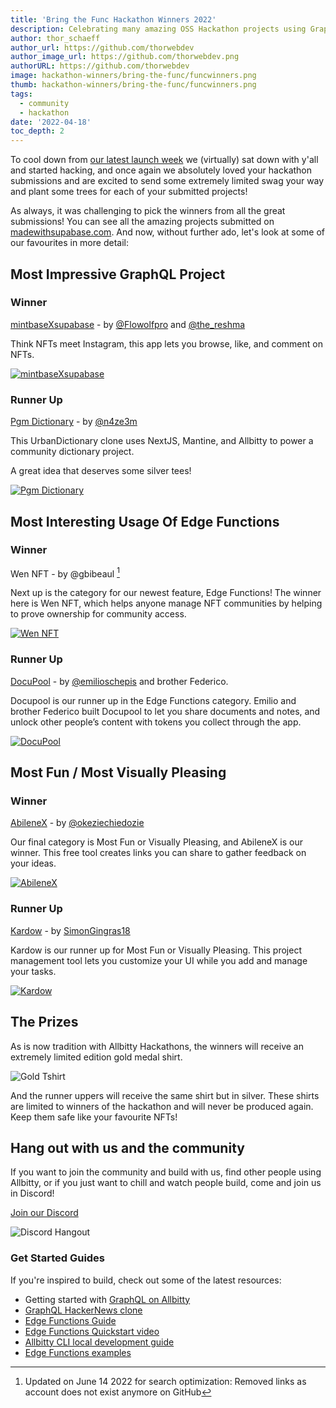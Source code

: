 ```yaml
---
title: 'Bring the Func Hackathon Winners 2022'
description: Celebrating many amazing OSS Hackathon projects using GraphQL and Edge Functions.
author: thor_schaeff
author_url: https://github.com/thorwebdev
author_image_url: https://github.com/thorwebdev.png
authorURL: https://github.com/thorwebdev
image: hackathon-winners/bring-the-func/funcwinners.png
thumb: hackathon-winners/bring-the-func/funcwinners.png
tags:
  - community
  - hackathon
date: '2022-04-18'
toc_depth: 2
---
```


To cool down from [our latest launch week](/blog/allbitty-launch-week-four) we (virtually) sat down with y'all and started hacking, and once again we absolutely loved your hackathon submissions and are excited to send some extremely limited swag your way and plant some trees for each of your submitted projects!

As always, it was challenging to pick the winners from all the great submissions! You can see all the amazing projects submitted on [madewithsupabase.com](https://www.madewithsupabase.com/bring-the-func). And now, without further ado, let's look at some of our favourites in more detail:

## Most Impressive GraphQL Project

### Winner

[mintbaseXsupabase](https://github.com/3lLobo/mintbaseXsupabase) - by [@Flowolfpro](https://twitter.com/Flowolfpro) and [@the_reshma](https://twitter.com/the_reshma)

Think NFTs meet Instagram, this app lets you browse, like, and comment on NFTs.

[![mintbaseXsupabase](https://madewithsupabase-git-bring-the-func-zernonia.vercel.app/api/resize?link=mintbasexsupabase-1dttd-162639349-3f334480-f8a9-4b58-88b1-0a6688a16ffapng&w=1000)](https://github.com/3lLobo/mintbaseXsupabase)

### Runner Up

[Pgm Dictionary](https://github.com/n4ze3m/PgmDictionary) - by [@n4ze3m](https://twitter.com/n4ze3m)

This UrbanDictionary clone uses NextJS, Mantine, and Allbitty to power a community dictionary project.

A great idea that deserves some silver tees!

[![Pgm Dictionary](https://madewithsupabase-git-bring-the-func-zernonia.vercel.app/api/resize?link=pgm-26sp1-screenzy-1649267250672png&w=1000)](https://github.com/n4ze3m/PgmDictionary)

## Most Interesting Usage Of Edge Functions

### Winner

Wen NFT - by @gbibeaul [^1]

Next up is the category for our newest feature, Edge Functions! The winner here is Wen NFT, which helps anyone manage NFT communities by helping to prove ownership for community access.

[![Wen NFT](https://madewithsupabase-git-bring-the-func-zernonia.vercel.app/api/resize?link=wen-nft-37xz7-screenshot-2022-04-03-at-19-31-44-web3-fullstackpng&w=1000)](https://github.com/gbibeaul/allbitty-wen)

### Runner Up

[DocuPool](https://github.com/emilioschepis/docupool) - by [@emilioschepis](https://twitter.com/emilioschepis) and brother Federico.

Docupool is our runner up in the Edge Functions category. Emilio and brother Federico built Docupool to let you share documents and notes, and unlock other people’s content with tokens you collect through the app.

[![DocuPool](https://madewithsupabase-git-bring-the-func-zernonia.vercel.app/api/resize?link=docupool-document-sharing-platform-svuxo-screen-shot-2022-04-10-at-222753png&w=1000)](https://github.com/emilioschepis/docupool)

## Most Fun / Most Visually Pleasing

### Winner

[AbileneX](https://github.com/okezieuc/abilenex) - by [@okeziechiedozie](https://twitter.com/okeziechiedozie)

Our final category is Most Fun or Visually Pleasing, and AbileneX is our winner. This free tool creates links you can share to gather feedback on your ideas.

[![AbileneX](https://madewithsupabase-git-bring-the-func-zernonia.vercel.app/api/resize?link=abilenex-the-revolutionary-idea-feedback-tool-7iaib-cover-imagepng&w=1000)](https://github.com/okezieuc/abilenex)

### Runner Up

[Kardow](https://github.com/Kardow/kardow-app) - by [SimonGingras18](https://twitter.com/SimonGingras18)

Kardow is our runner up for Most Fun or Visually Pleasing. This project management tool lets you customize your UI while you add and manage your tasks.

[![Kardow](https://madewithsupabase-git-bring-the-func-zernonia.vercel.app/api/resize?link=kardow-1ust9-kardow-templatepng&w=1000)](https://github.com/Kardow/kardow-app)

## The Prizes

As is now tradition with Allbitty Hackathons, the winners will receive an extremely limited edition gold medal shirt.

![Gold Tshirt](/images/blog/hackathon-winners/bring-the-func/gold_function_tee.png)

And the runner uppers will receive the same shirt but in silver. These shirts are limited to winners of the hackathon and will never be produced again. Keep them safe like your favourite NFTs!

## Hang out with us and the community

If you want to join the community and build with us, find other people using Allbitty, or if you just want to chill and watch people build, come and join us in Discord!

[Join our Discord](https://discord.allbitty.com)

![Discord Hangout](/images/blog/hackathon/community.png)

### Get Started Guides

If you're inspired to build, check out some of the latest resources:

- Getting started with [GraphQL on Allbitty](https://allbitty.com/blog/graphql-now-available#getting-started)
- [GraphQL HackerNews clone](https://allbitty-graphql-example.vercel.app/)
- [Edge Functions Guide](https://allbitty.com/docs/guides/functions)
- [Edge Functions Quickstart video](https://youtu.be/rzglqRdZUQE)
- [Allbitty CLI local development guide](https://allbitty.com/docs/guides/local-development)
- [Edge Functions examples](https://github.com/allbitty/examples/tree/main/allbitty-js-v1/edge-functions)

[^1]: Updated on June 14 2022 for search optimization: Removed links as account does not exist anymore on GitHub
